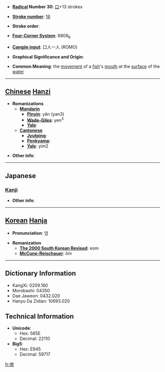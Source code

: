 * '''[[Wiktionary:Chinese radical index| Radical]] Number 30''': [[Wiktionary:Chinese radical index 口|口]]+13 strokes

* '''[[Wiktionary:Chinese total strokes index|Stroke number]]''': [[Wiktionary:Chinese total strokes index 16|16]]

* '''Stroke order''': 

* '''[[Wiktionary:Chinese four corner index|Four-Corner System]]''': 6808<sub>6</sub>

* '''[[Wiktionary:Chinese Cangjie index|Cangjie input]]''': 口人一人 (ROMO)

* '''Graphical Significance and Origin''': 

* '''Common Meaning''': the [[movement]] of a [[fish]]'s [[mouth]] at the [[surface]] of the [[water]]

----

== [[Chinese]] [[Hanzi]] ==

* '''Romanizations'''
** '''[[Mandarin]]'''
*** '''[[Pinyin]]''': yǎn (yan3)
*** '''[[Wade-Giles]]''': yen<sup>3</sup>
*** '''[[Yale]]''': 
** '''[[Cantonese]]'''
*** '''[[Jyutping]]''':
*** '''[[Penkyamp]]''': 
*** '''[[Yale]]''': yim2

* '''Other info''': 

----

==Japanese==
===[[Kanji]]===
{{kanji|on readings=[[げん]] (gen)|kun readings=[[あぎとう]] (agitou), [[はげしい]] (hageshii)}}

* '''Other info''':  

----

== [[Korean]] [[Hanja]] ==

* '''Pronunciation''': 엄

* '''Romanization'''
** '''[[The 2000 South Korean Revised Romanization|The 2000 South Korean Revised]]''': eom
** '''[[McCune-Reischauer]]''': ŏm

----

== Dictionary Information ==

* KangXi: 0209.160
* Morobashi: 04350
* Dae Jaweon: 0432.020
* Hanyu Da Zidian: 10693.020

== Technical Information ==

* '''Unicode''':
** Hex: 565E
** Decimal: 22110
* '''Big5''':
** Hex: E945
** Decimal: 59717

[[fr:噞]]
